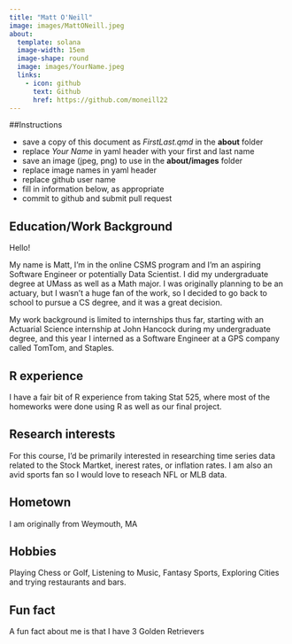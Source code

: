 ```yaml
---
title: "Matt O'Neill"
image: images/MattONeill.jpeg
about:
  template: solana
  image-width: 15em
  image-shape: round
  image: images/YourName.jpeg
  links:
    - icon: github
      text: Github
      href: https://github.com/moneill22
---
```


##Instructions

  - save a copy of this document as *FirstLast.qmd* in the **about** folder
  - replace *Your Name* in yaml header with your first and last name
  - save an image (jpeg, png) to use in the **about/images** folder
  - replace image names in yaml header
  - replace github user name
  - fill in information below, as appropriate
  - commit to github and submit pull request

## Education/Work Background

Hello!

My name is Matt, I'm in the online CSMS program and I'm an aspiring Software Engineer or potentially Data Scientist. I did my undergraduate degree at UMass as well as a Math major. I was originally planning to be an actuary, but I wasn't a huge fan of the work, so I decided to go back to school to pursue a CS degree, and it was a great decision.

My work background is limited to internships thus far, starting with an Actuarial Science internship at John Hancock during my undergraduate degree, and this year I interned as a Software Engineer at a GPS company called TomTom, and Staples.

## R experience

I have a fair bit of R experience from taking Stat 525, where most of the homeworks were done using R as well as our final project.


## Research interests

For this course, I'd be primarily interested in researching time series data related to the Stock Martket,  inerest rates, or inflation rates. I am also an avid sports fan so I would love to reseach NFL or MLB data.

## Hometown

I am originally from Weymouth, MA

## Hobbies
Playing Chess or Golf, Listening to Music, Fantasy Sports, Exploring Cities and trying restaurants and bars.

## Fun fact

A fun fact about me is that I have 3 Golden Retrievers


